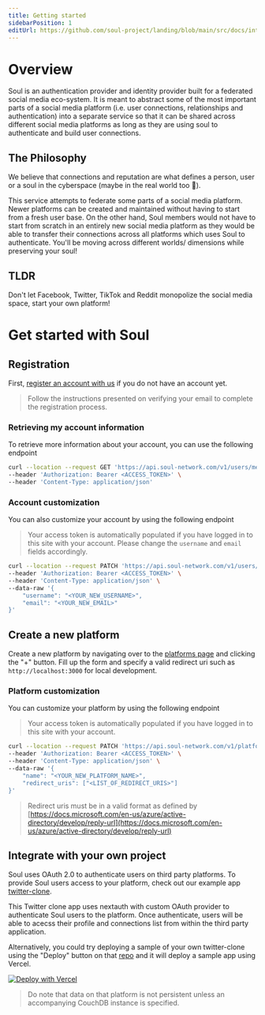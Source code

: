 ```yaml
---
title: Getting started
sidebarPosition: 1
editUrl: https://github.com/soul-project/landing/blob/main/src/docs/introduction.mdx
---
```


# Overview

Soul is an authentication provider and identity provider built for a federated social media eco-system.
It is meant to abstract some of the most important parts of a social media platform
(i.e. user connections, relationships and authentication) into a separate service so that it can be
shared across different social media platforms as long as they are using soul to authenticate and
build user connections.

## The Philosophy

We believe that connections and reputation are what defines a person, user or a soul in the cyberspace (maybe in the real world too 🤔).

This service attempts to federate some parts of a social media platform.
Newer platforms can be created and maintained without having to start from a fresh user base.
On the other hand, Soul members would not have to start from scratch in an entirely new social media platform as
they would be able to transfer their connections across all platforms which uses Soul to authenticate.
You'll be moving across different worlds/ dimensions while preserving your soul!

## TLDR

Don't let Facebook, Twitter, TikTok and Reddit monopolize the social media space, start your own platform!

# Get started with Soul

## Registration

First, [register an account with us](https://login.soul-network.com/register) if you do not have an account yet.

> Follow the instructions presented on verifying your email to complete the registration process.

### Retrieving my account information

To retrieve more information about your account, you can use the following endpoint

```bash
curl --location --request GET 'https://api.soul-network.com/v1/users/me' \
--header 'Authorization: Bearer <ACCESS_TOKEN>' \
--header 'Content-Type: application/json'
```

### Account customization

You can also customize your account by using the following endpoint

> Your access token is automatically populated if you have logged in to this site with your account. Please change the `username` and `email` fields
> accordingly.

```bash
curl --location --request PATCH 'https://api.soul-network.com/v1/users/me' \
--header 'Authorization: Bearer <ACCESS_TOKEN>' \
--header 'Content-Type: application/json' \
--data-raw '{
    "username": "<YOUR_NEW_USERNAME>",
    "email": "<YOUR_NEW_EMAIL>"
}'
```

## Create a new platform

Create a new platform by navigating over to the [platforms page](/my-platforms) and clicking the "+" button. Fill up the form
and specify a valid redirect uri such as `http://localhost:3000` for local development.

### Platform customization

You can customize your platform by using the following endpoint

> Your access token is automatically populated if you have logged in to this site with your account.

```bash
curl --location --request PATCH 'https://api.soul-network.com/v1/platforms/<YOUR_PLATFORM_ID>' \
--header 'Authorization: Bearer <ACCESS_TOKEN>' \
--header 'Content-Type: application/json' \
--data-raw '{
    "name": "<YOUR_NEW_PLATFORM_NAME>",
    "redirect_uris": ["<LIST_OF_REDIRECT_URIS>"]
}'
```

> Redirect uris must be in a valid format as defined by
> [https://docs.microsoft.com/en-us/azure/active-directory/develop/reply-url](https://docs.microsoft.com/en-us/azure/active-directory/develop/reply-url)

## Integrate with your own project

Soul uses OAuth 2.0 to authenticate users on third party platforms.
To provide Soul users access to your platform, check out our example app [twitter-clone](https://github.com/soul-project/twitter-clone).

This Twitter clone app uses nextauth with custom OAuth provider to authenticate Soul users to the platform. Once authenticate, users will be able to acecss
their profile and connections list from within the third party application.

Alternatively, you could try deploying a sample of your own twitter-clone using the
"Deploy" button on that [repo](https://github.com/soul-project/twitter-clone)
and it will deploy a sample app using Vercel.

[![Deploy with Vercel](https://vercel.com/button)](https://vercel.com/new/clone?repository-url=https%3A%2F%2Fgithub.com%2Fsoul-project%2Ftwitter-clone%2Ftree%2Fmain&env=SOUL_PLATFORM_ID,NEXTAUTH_SECRET,NEXTAUTH_URL,DB_NAME)

> Do note that data on that platform is not persistent
> unless an accompanying CouchDB instance is specified.
